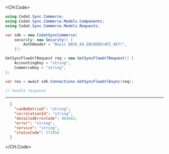 
<CH.Code>
```csharp GetSyncFlowUrl.cs
using Codat.Sync.Commerce;
using Codat.Sync.Commerce.Models.Components;
using Codat.Sync.Commerce.Models.Requests;

var sdk = new CodatSyncCommerce(
    security: new Security() {
        AuthHeader = "Basic BASE_64_ENCODED(API_KEY)",
    });

GetSyncFlowUrlRequest req = new GetSyncFlowUrlRequest() {
    AccountingKey = "string",
    CommerceKey = "string",
};

var res = await sdk.Connections.GetSyncFlowUrlAsync(req);

// handle response
```
---

```json Example Response
  {
    "canBeRetried": "string",
    "correlationId": "string",
    "detailedErrorCode": 963663,
    "error": "string",
    "service": "string",
    "statusCode": 272656
  }
```
</CH.Code>
